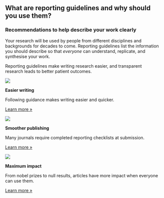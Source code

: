 ::: {.callout-tip appearance="minimal" collapse=true}

## What are reporting guidelines and why should you use them?

### Recommendations to help describe your work clearly

Your research will be used by people from different disciplines and backgrounds for decades to come. Reporting guidelines list the information you should describe so that _everyone_ can understand, replicate, and synthesise your work. 

Reporting guidelines make writing research easier, and transparent research leads to better patient outcomes.
<!-- #ASK: It is not just about patient outcomes. Should we also mention more usable research results? -->

::: {.feature-callout}

![](../../assets/images/bubblecons/bubblecons_files_folders_page-90-icon-line-colour.svg){.feature-icon} 

**Easier writing**

Following guidance makes writing easier and quicker. 

::: {.learn-more}
[Learn more »]()
:::
:::

::: {.feature-callout}

![](../../assets/images/bubblecons/bubblecons_files_folders_favourite-74-icon-line-colour.svg){.feature-icon}

**Smoother publishing**

Many journals require completed reporting checklists at submission. 

::: {.learn-more}
[Learn more »]()
:::
:::

::: {.feature-callout}

![](../../assets/images/bubblecons/bubblecons_awards_3_awrad-6-icon-line-colour.svg){.feature-icon}

**Maximum impact**

From nobel prizes to null results, articles have more impact when everyone can use them.

::: {.learn-more}
[Learn more »]()
:::
:::

:::
<!--- end callout -->